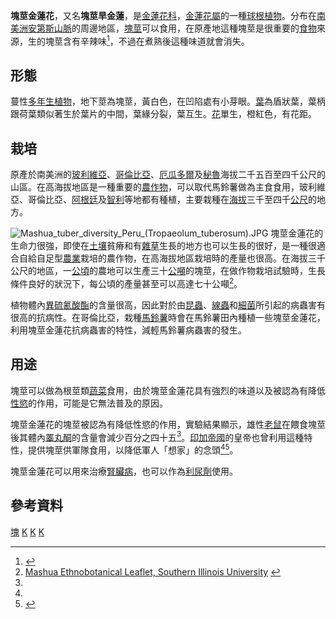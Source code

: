 {{Speciesbox
| taxon = Tropaeolum tuberosum
| image = Tropaeolum tuberosum3.jpg
| image_caption = 花與葉子
}}
'''塊莖金蓮花'''，又名'''塊莖旱金蓮'''，是[[金蓮花科|金蓮花科]]，[[旱金蓮屬|金蓮花屬]]的一種[[球根植物|球根植物]]。分布在[[南美洲|南美洲]][[安第斯山脈|安第斯山脈]]的周邊地區，[[塊莖|塊莖]]可以食用，在原產地這種塊莖是很重要的[[食物|食物]]來源，生的塊莖含有辛辣味<ref>{{Cite web |url=http://www.sfgate.com/cgi-bin/article.cgi?f=%2Fc%2Fa%2F2007%2F11%2F24%2FHOFKT0IEM.DTL&hw=perennially&sc=237&sn=006 |title=10 perennial veggies to grow, San Francisco Gate |access-date=2022-04-22 |archive-date=2011-05-25 |archive-url=https://web.archive.org/web/20110525114651/http://www.sfgate.com/cgi-bin/article.cgi?f=%2Fc%2Fa%2F2007%2F11%2F24%2FHOFKT0IEM.DTL&hw=perennially&sc=237&sn=006 |dead-url=no }}</ref>，不過在煮熟後這種味道就會消失。

==形態==
蔓性[[多年生植物|多年生植物]]，地下莖為塊莖，黃白色，在凹陷處有小芽眼。[[葉|葉]]為盾狀葉，葉柄跟荷葉類似著生於葉片的中間，葉緣分裂，葉互生。[[花|花]]單生，橙紅色，有花距。

==栽培==
原產於南美洲的[[玻利維亞|玻利維亞]]、[[哥倫比亞|哥倫比亞]]、[[厄瓜多爾|厄瓜多爾]]及[[秘魯|秘魯]]海拔二千五百至四千公尺的山區。在高海拔地區是一種重要的[[農作物|農作物]]，可以取代馬鈴薯做為主食食用，玻利維亞、哥倫比亞、[[阿根廷|阿根廷]]及[[智利|智利]]等地都有種植，主要栽種在[[海拔|海拔]]三千至四千[[公尺|公尺]]的地方。

[[File:Mashua_tuber_diversity_Peru_(Tropaeolum_tuberosum).JPG|thumb]]
塊莖金蓮花的生命力很強，即使在[[土壤|土壤]]貧瘠和有[[雜草|雜草]]生長的地方也可以生長的很好，是一種很適合自給自足型[[農業|農業]]栽培的農作物，在高海拔地區栽培時的產量也很高。在海拔三千公尺的地區，一[[公頃|公頃]]的農地可以生產三十[[公噸|公噸]]的塊莖，在做作物栽培試驗時，生長條件良好的狀況下，每公頃的產量甚至可以高達七十公噸<ref name="siu">[http://www.siu.edu/~ebl/leaflets/mashua.htm Mashua Ethnobotanical Leaflet, Southern Illinois University] {{webarchive|url=https://web.archive.org/web/20081204094136/http://www.siu.edu/%7eebl/leaflets/mashua.htm |date=2008-12-04 }}</ref>。

植物體內[[異硫氰酸酯|異硫氰酸酯]]的含量很高，因此對於由[[昆蟲|昆蟲]]、[[線蟲|線蟲]]和[[細菌|細菌]]所引起的病蟲害有很高的抗病性。在哥倫比亞，栽種[[馬鈴薯|馬鈴薯]]時會在馬鈴薯田內種植一些塊莖金蓮花，利用塊莖金蓮花抗病蟲害的特性，減輕馬鈴薯病蟲害的發生。

==用途==
塊莖可以做為根莖類[[蔬菜|蔬菜]]食用，由於塊莖金蓮花具有強烈的味道以及被認為有降低[[性慾|性慾]]的作用，可能是它無法普及的原因。

塊莖金蓮花的塊莖被認為有降低性慾的作用，實驗結果顯示，雄性[[老鼠|老鼠]]在餵食塊莖後其體內[[睪丸酮|睪丸酮]]的含量會減少百分之四十五<ref name="siu" />。[[印加帝國|印加帝國]]的皇帝也曾利用這種特性，提供塊莖供軍隊食用，以降低軍人「想家」的念頭<ref name="siu" /><ref>{{Cite web |url=http://www.nap.edu/openbook.php?isbn=030904264X&page=66 |title=Lost Crops of the Incas: Little-Known Plants of the Andes with Promise for Worldwide Cultivation, National Academies Press |access-date=2009-03-26 |archive-date=2015-05-18 |archive-url=https://web.archive.org/web/20150518085830/http://www.nap.edu/openbook.php?isbn=030904264X&page=66 |dead-url=no }}</ref>。

塊莖金蓮花可以用來治療[[腎臟|腎臟病]]，也可以作為[[利尿劑|利尿劑]]使用。

==參考資料==
{{Taxonbar}}

{{Commons|Tropaeolum tuberosum|塊莖金蓮花}}
{{Taxonbar|from=Q766182}}

[[Category:藥用植物|塊]]
[[Category:旱金蓮科|K]]
[[Category:_旱金莲属|K]]
[[Category:根菜類|K]]